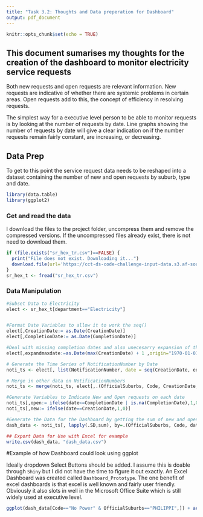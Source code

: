 ```yaml
---
title: "Task 3.2: Thoughts and Data preperation for Dashboard"
output: pdf_document
---
```


```r
knitr::opts_chunk$set(echo = TRUE)
```

## This document sumarises my thoughts for the creation of the dashboard to monitor electricity service requests

Both new requests and open requests are relevant information. New requests are indicative of whether there are systemic problems in certain areas. Open requests add to this, the concept of efficiency in resolving requests. 

The simplest way for a executive level person to be able to monitor requests is by looking at the number of requests by date. Line graphs showing the number of requests by date will give a clear indication on if the number requests remain fairly constant, are increasing, or decreasing.

## Data Prep

To get to this point the service request data needs to be reshaped into a dataset containing the number of new and open requests by suburb, type and date. 

```r
library(data.table)
library(ggplot2)
```

### Get and read the data
I download the files to the project folder, uncompress them and remove the compressed versions. If the uncompressed files already exist, there is not need to download them. 

```r
if (file.exists("sr_hex_tr.csv")==FALSE) {
  print("File does not exist. Downloading it...")
  download.file(url='https://cct-ds-code-challenge-input-data.s3.af-south-1.amazonaws.com/sr_hex_truncated.csv', destfile ="sr_hex_tr.csv", method='curl')
}
sr_hex_t <- fread("sr_hex_tr.csv")
```

### Data Manipulation

```r
#Subset Data to Electricity
elect <- sr_hex_t[department=="Electricity"]


#Format Date Variables to allow it to work the seq()
elect[,CreationDate:= as.Date(CreationDate)]
elect[,CompletionDate:= as.Date(CompletionDate)]

#Deal with missing completion dates and also unecesarry expansion of the panel. We are only interested in dates up to the latest creationdate. Add 1 to max(creationDate) to make sure we can define requests as open.
elect[,expandmaxdate:=as.Date(max(CreationDate) + 1 ,origin="1970-01-01")]

# Generate the Time Series of NotificationNumber by Date
noti_ts <- elect[, list(NotificationNumber, date = seq(CreationDate, expandmaxdate, by = "day")), by = 1:nrow(elect)]

# Merge in other data on NotificationNumbers
noti_ts <- merge(noti_ts, elect[,.(OfficialSuburbs, Code, CreationDate, CompletionDate, NotificationNumber)], by="NotificationNumber", all.x=TRUE)

#Generate Variables to Indicate New and Open requests on each date
noti_ts[,open:= ifelse(date<=CompletionDate | is.na(CompletionDate),1,0)]
noti_ts[,new:= ifelse(date==CreationDate,1,0)]

#Generate the Data for the Dashboard by getting the sum of new and open requests by OfficialSuburbs, Code, date
dash_data <- noti_ts[, lapply(.SD,sum), by=.(OfficialSuburbs, Code, date), .SDcols = c("new","open")]

## Export Data for Use with Excel for example
write.csv(dash_data, "dash_data.csv")
```

#Example of how Dashboard could look using ggplot

Ideally dropdown Select Buttons should be added. I assume this is doable through `Shiny` but I did not have the time to figure it out exactly. An Excel Dashboard was created called `Dashboard_Prototype`. The one benefit of excel dashboards is that excel is well known and fairly user friendly. Obviously it also slots in well in the Microsoft Office Suite which is still widely used at executive level. 


```r
ggplot(dash_data[Code=="No Power" & OfficialSuburbs=="PHILIPPI",]) + aes(y=open, x=date) + geom_line() + ggtitle("Nr of Open Requests: No Power in Philippi") + xlab("Date") + ylab("Nr")
```
